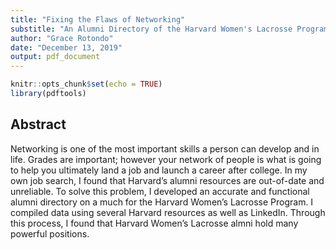 ```yaml
---
title: "Fixing the Flaws of Networking"
substitle: "An Alumni Directory of the Harvard Women's Lacrosse Program"
author: "Grace Rotondo"
date: "December 13, 2019"
output: pdf_document
---
```


```r
knitr::opts_chunk$set(echo = TRUE)
library(pdftools)
```


## Abstract ##

Networking is one of the most important skills a person can develop and in life. Grades are important; however your network of people is what is going to help you ultimately land a job and launch a career after college. In my own job search, I found that Harvard's alumni resources are out-of-date and unreliable. To solve this problem, I developed an accurate and functional alumni directory on a much for the Harvard Women's Lacrosse Program. I compiled data using several Harvard resources as well as LinkedIn. Through this process, I found that Harvard Women's Lacrosse almni hold many powerful positions.

